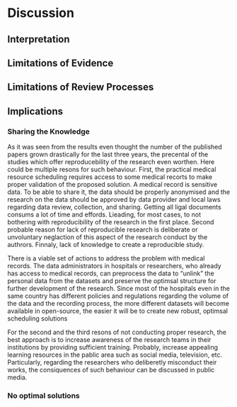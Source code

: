 # Discussion

## Interpretation
    

    

## Limitations of Evidence




## Limitations of Review Processes




## Implications

### Sharing the Knowledge

As it was seen from the results even thought the number of the published papers grown drastically for the last three years, the precental of the studies which offer reproducebility of the research even worthen. Here could be multiple resons for such behaviour. First, the practical medical resource scheduling requires access to some medical recorts to make proper validation of the proposed solution. A medical record is sensitive data. To be able to share it, the data should be properly anonymised and the research on the data should be approved by data provider and local laws regarding data review, collection, and sharing. Getting all ligal documents consums a lot of time and effords. Lieading, for most cases, to not bothering with reproducibility of the research in the first place. Second probable reason for lack of reproducible research is deliberate or unvoluntary neglaction of this aspect of the research conduct by the authrors. Finnaly, lack of knowledge to create a reproducible study.

There is a viable set of actions to address the problem with medical records. The data administrators in hospitals or researchers, who already has access to medical records, can preprocess the data to "unlink" the personal data from the datasets and preserve the optimsal structure for further development of the research. Since most of the hospitals even in the same country has different policies and regulations regarding the volume of the data and the recording process, the more different datasets will become available in open-source, the easier it will be to create new robust, optimsal scheduling solutions 

For the second and the third resons of not conducting proper research, the best approach is to increase awareness of the research teams in their institutions by providing sufficient training. Probably, increase appealing learning resources in the pablic area such as social media, television, etc. Particularly, regarding the researchers who deliberetly misconduct their works, the consiquences of such behaviour can be discussed in public media.


### No optimal solutions
